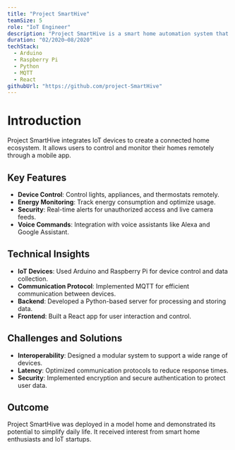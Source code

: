```yaml
---
title: "Project SmartHive"
teamSize: 5
role: "IoT Engineer"
description: "Project SmartHive is a smart home automation system that enhances convenience, security, and energy efficiency."
duration: "02/2020–08/2020"
techStack:
  - Arduino
  - Raspberry Pi
  - Python
  - MQTT
  - React
githubUrl: "https://github.com/project-SmartHive"
---
```


# Introduction

Project SmartHive integrates IoT devices to create a connected home ecosystem. It allows users to control and monitor their homes remotely through a mobile app.

## Key Features

- **Device Control**: Control lights, appliances, and thermostats remotely.
- **Energy Monitoring**: Track energy consumption and optimize usage.
- **Security**: Real-time alerts for unauthorized access and live camera feeds.
- **Voice Commands**: Integration with voice assistants like Alexa and Google Assistant.

## Technical Insights

- **IoT Devices**: Used Arduino and Raspberry Pi for device control and data collection.
- **Communication Protocol**: Implemented MQTT for efficient communication between devices.
- **Backend**: Developed a Python-based server for processing and storing data.
- **Frontend**: Built a React app for user interaction and control.

## Challenges and Solutions

- **Interoperability**: Designed a modular system to support a wide range of devices.
- **Latency**: Optimized communication protocols to reduce response times.
- **Security**: Implemented encryption and secure authentication to protect user data.

## Outcome

Project SmartHive was deployed in a model home and demonstrated its potential to simplify daily life. It received interest from smart home enthusiasts and IoT startups.
